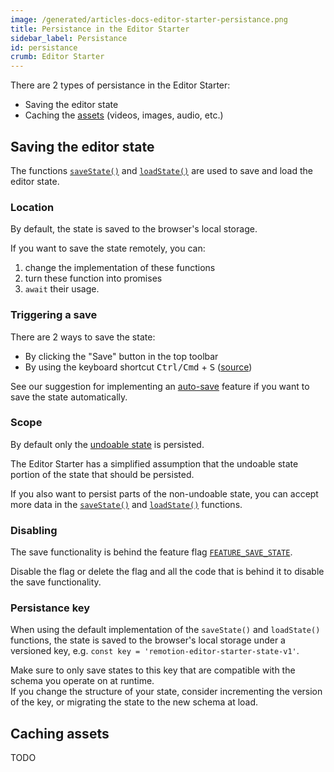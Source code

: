 ```yaml
---
image: /generated/articles-docs-editor-starter-persistance.png
title: Persistance in the Editor Starter
sidebar_label: Persistance
id: persistance
crumb: Editor Starter
---
```


There are 2 types of persistance in the Editor Starter:

- Saving the editor state
- Caching the [assets](/docs/editor-starter/tracks-items-assets) (videos, images, audio, etc.)

## Saving the editor state

The functions [`saveState()`](https://github.com/search?q=repo%3Aremotion-dev%2Feditor-starter%20const%20saveState&type=code) and [`loadState()`](https://github.com/search?q=repo%3Aremotion-dev%2Feditor-starter%20const%20loadState&type=code) are used to save and load the editor state.

### Location

By default, the state is saved to the browser's local storage.

If you want to save the state remotely, you can:

1. change the implementation of these functions
2. turn these function into promises
3. `await` their usage.

### Triggering a save

There are 2 ways to save the state:

- By clicking the "Save" button in the top toolbar
- By using the keyboard shortcut <kbd>Ctrl/Cmd</kbd> + <kbd>S</kbd> ([source](https://github.com/search?q=repo%3Aremotion-dev%2Feditor-starter+const+SaveShortcut&type=code))

See our suggestion for implementing an [auto-save](/docs/editor-starter/features-not-included#auto-save) feature if you want to save the state automatically.

### Scope

By default only the [undoable state](/docs/editor-starter/state-management#undoable-state) is persisted.

The Editor Starter has a simplified assumption that the undoable state portion of the state that should be persisted.

If you also want to persist parts of the non-undoable state, you can accept more data in the [`saveState()`](https://github.com/search?q=repo%3Aremotion-dev%2Feditor-starter%20const%20saveState&type=code) and [`loadState()`](https://github.com/search?q=repo%3Aremotion-dev%2Feditor-starter%20const%20loadState&type=code) functions.

### Disabling

The save functionality is behind the feature flag [`FEATURE_SAVE_STATE`](https://github.com/search?q=repo%3Aremotion-dev%2Feditor-starter%20FEATURE_SAVE_STATE&type=code).

Disable the flag or delete the flag and all the code that is behind it to disable the save functionality.

### Persistance key

When using the default implementation of the `saveState()` and `loadState()` functions, the state is saved to the browser's local storage under a versioned key, e.g. `const key = 'remotion-editor-starter-state-v1'`.

Make sure to only save states to this key that are compatible with the schema you operate on at runtime.  
If you change the structure of your state, consider incrementing the version of the key, or migrating the state to the new schema at load.

## Caching assets

TODO
